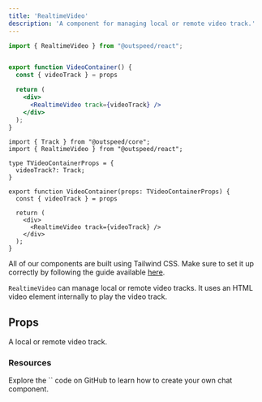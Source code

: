 ```yaml
---
title: 'RealtimeVideo'
description: 'A component for managing local or remote video track.'
---
```


<RequestExample>

```jsx VideoContainer.jsx
import { RealtimeVideo } from "@outspeed/react";


export function VideoContainer() {
  const { videoTrack } = props

  return (
    <div>
      <RealtimeVideo track={videoTrack} />
    </div>
  );
}
```

```tsx VideoContainer.tsx
import { Track } from "@outspeed/core";
import { RealtimeVideo } from "@outspeed/react";

type TVideoContainerProps = {
  videoTrack?: Track;
}

export function VideoContainer(props: TVideoContainerProps) {
  const { videoTrack } = props

  return (
    <div>
      <RealtimeVideo track={videoTrack} />
    </div>
  );
}
```
</RequestExample>

<Note>All of our components are built using Tailwind CSS. Make sure to set it up correctly by following the guide available [here](https://tailwindcss.com/docs/installation).</Note>


`RealtimeVideo` can manage local or remote video tracks. It uses an HTML video element internally to
play the video track. 

## Props

<ParamField body="track" type="Track">
  A local or remote video track.
</ParamField>

### Resources

<CardGroup cols={1}>
  <Card
    title="RealtimeVideo"
    icon="github"
    iconType="solid"
    href="https://github.com/outspeed-ai/outspeed-js/blob/main/packages/react/src/components/realtime-video.tsx"
  >
    Explore the `<RealtimeVideo />` code on GitHub to learn how to create your own chat component.
  </Card>
</CardGroup>
